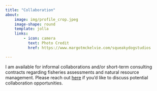 ```yaml
---
title: "Collaboration"
about: 
    image: img/profile_crop.jpeg
    image-shape: round
    template: jolla
    links:
        - icon: camera
          text: Photo Credit
          href: https://www.margotmckelvie.com/squeakydogstudios

---
```


I am available for informal collaborations and/or short-term consulting contracts regarding fisheries assessments and natural resource management. Please reach out [here](mailto:leeqi@uw.edu) if you'd like to discuss potential collaboration opportunities.